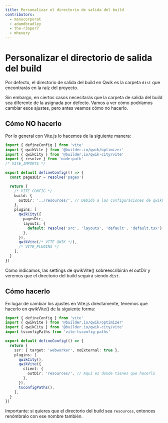 ```yaml
---
title: Personalizar el directorio de salida del build
contributors:
  - manucorporat
  - adamdbradley
  - the-r3aper7
  - mhevery
---
```


# Personalizar el directorio de salida del build

Por defecto, el directorio de salida del build en Qwik es la carpeta `dist` que encontrarás en la raíz del proyecto.

Sin embargo, en ciertos casos necesitarás que la carpeta de salida del build sea diferente de la asignada por defecto. Vamos a ver cómo podríamos cambiar esos ajustes, pero antes veamos cómo no hacerlo.

## Cómo NO hacerlo

Por lo general con Vite.js lo hacemos de la siguiente manera:

```ts title="vite.config.ts"
import { defineConfig } from 'vite'
import { qwikVite } from '@builder.io/qwik/optimizer'
import { qwikCity } from '@builder.io/qwik-city/vite'
import { resolve } from 'node:path'
/* VITE_IMPORTS */

export default defineConfig(() => {
  const pagesDir = resolve('pages')

  return {
    /* VITE_CONFIG */
    build: {
      outDir: '../resources/', // Debido a las configuraciones de qwikVite(), al final será `dist`
    },
    plugins: [
      qwikCity({
        pagesDir,
        layouts: {
          default: resolve('src', 'layouts', 'default', 'default.tsx'),
        },
      }),
      qwikVite(/* VITE_QWIK */),
      /* VITE_PLUGINS */
    ],
  }
})
```

Como indicamos, las settings de qwikVite() sobreescribirán el outDir y veremos que el directorio del build seguirá siendo `dist`.

## Cómo hacerlo

En lugar de cambiar los ajustes en Vite.js directamente, tenemos que hacerlo en qwikVite() de la siguiente forma:

```ts title="vite.config.ts"
import { defineConfig } from 'vite'
import { qwikVite } from '@builder.io/qwik/optimizer'
import { qwikCity } from '@builder.io/qwik-city/vite'
import tsconfigPaths from 'vite-tsconfig-paths'

export default defineConfig(() => {
  return {
    ssr: { target: 'webworker', noExternal: true },
    plugins: [
      qwikCity(),
      qwikVite({
        client: {
          outDir: 'resources/', // Aquí es donde tienes que hacerlo
        },
      }),
      tsconfigPaths(),
    ],
  }
})
```

Importante: si quieres que el directorio del build sea `resources`, entonces renómbralo con ese nombre también.
